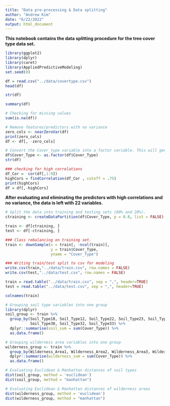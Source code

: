 ---
title: "Data pre-processing & Data splitting"
author: "Andrew Kim"
date: "6/22/2022"
output: html_document
---

__This notebook contains the data splitting procedure for the tree cover type data set.__

```{r}
library(ggplot2)
library(dplyr)
library(caret)
library(AppliedPredictiveModeling)
set.seed(0)
```

```{r}
df = read.csv("../data/covertype.csv")
head(df)
```

```{r}
str(df)
```

```{r}
summary(df)
```

```{r}
# Checking for missing values
sum(is.na(df))
```

```{r}
# Remove features/predictors with no variance
zero_cols <- nearZeroVar(df)
print(zero_cols)
df <- df[, -zero_cols]
```

```{r}
# Convert the Cover_type variable into a factor variable. This will generate this variable into seven levels.
df$Cover_Type <- as.factor(df$Cover_Type)
str(df)
```

```{r}
### checking for high correlations
df_Cor =  cor(df[,1:9])
highCors = findCorrelation(df_Cor , cutoff = .75)
print(highCors)
df = df[,-highCors]
```

__After evaluating and eliminating the predictors with high correlations and no variance, the data is left with 22 variables.__

```{r}
# Split the data into training and testing sets (80% and 20%).
ctraining <- createDataPartition(df$Cover_Type, p = 0.8, list = FALSE)

train <- df[ctraining, ]
test <- df[-ctraining, ]
```

```{r}
### Class rebalancing on training set.
train <- downSample(x = train[, -ncol(train)], 
                    y = train$Cover_Type,
                    yname = "Cover_Type") 
```

```{r}
### Writing train/test split to csv for modeling
write.csv(train,"../data/train.csv", row.names = FALSE)
write.csv(test,"../data/test.csv", row.names = FALSE)
```

```{r}
train = read.table("../data/train.csv", sep = ",", header=TRUE)
test = read.table("../data/test.csv", sep = ",", header=TRUE)
```

```{r}
colnames(train)
```

```{r}
# Grouping soil type variables into one group
library(dplyr)
soil_group <- train %>%
  group_by(Soil_Type10, Soil_Type12, Soil_Type22, Soil_Type23, Soil_Type29, 
           Soil_Type30, Soil_Type32, Soil_Type33) %>%
  dplyr::summarise(soil_sum = sum(Cover_Type)) %>% 
  as.data.frame()
```

```{r}
# Grouping wilderness area variables into one group
wilderness_group <- train %>%
  group_by(Wilderness_Area1, Wilderness_Area2, Wilderness_Area3, Wilderness_Area4) %>%
  dplyr::summarise(wilderness_sum = sum(Cover_Type)) %>% 
  as.data.frame()
```

```{r}
# Evaluating Euclidean & Manhattan distances of soil types
dist(soil_group, method = 'euclidean')
dist(soil_group, method = "manhattan")
```

```{r}
# Evaluating Euclidean & Manhattan distances of wilderness areas
dist(wilderness_group, method = 'euclidean')
dist(wilderness_group, method = "manhattan")
```







